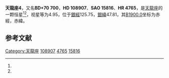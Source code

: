 {{Starbox begin
| name = 天龍座4
}}
{{Starbox observe
| epoch = [[J2000.0|J2000.0]]
| constell = [[天龍座|天龍座]]<ref name=SIMBAD>{{cite web
 | url=http://simbad.u-strasbg.fr/simbad/sim-id?Ident=HR+4765
 | title=Pulsating variable Star
 | publisher=Centre de Données astronomiques de Strasbourg
 | work=SIMBAD
 | accessdate=2012-07-13
 | archive-date=2016-03-16
 | archive-url=https://web.archive.org/web/20160316082254/http://simbad.u-strasbg.fr/simbad/sim-id?Ident=HR+4765
 | dead-url=no
 }}</ref><ref name=DATA>{{cite web
 | url=http://vizier.u-strasbg.fr/viz-bin/VizieR-5?-out.add=.&-source=5050&-corr=PK=HR&-out.max=9999&HR=4765
 | title=VizieR Detailed Page
 | accessdate=2012-07-13
 | archive-date=2016-03-05
 | archive-url=https://web.archive.org/web/20160305003849/http://vizier.u-strasbg.fr/viz-bin/VizieR-5?-out.add=.&-source=5050&-corr=PK=HR&-out.max=9999&HR=4765
 | dead-url=no
 }}</ref>
| 星官 = 
| ra = {{RA|12|30|6.7}}<ref name=SIMBAD /><ref name=DATA />
| dec = {{DEC|+69|12|4}}<ref name=SIMBAD /><ref name=DATA />
| appmag_v = 4.95<ref name=SIMBAD /><ref name=DATA />
}}
{{Starbox character
| class = M3IIIa<ref name=SIMBAD /><ref name=DATA />
| b-v = 1.62<ref name=SIMBAD /><ref name=DATA />
| u-b = 1.81<ref name=SIMBAD /><ref name=DATA />
| r-i = 1.05E<ref name=SIMBAD /><ref name=DATA />
| variable = 
}}
{{Starbox astrometry
| radial_v = 1.81
| prop_mo_ra = -13
| parallax = 0.016
| p_error = 
}}
{{Starbox catalog
| names =BD+70 700，[[SAO星表|SAO]] 15816，[[HD星表|HD]] 108907，[[HR星表|HR]] 4765}}
{{Starbox reference |Simbad=HR+4765}}
{{Starbox end}}

'''天龍座4'''，又名'''BD+70 700'''，'''HD 108907'''、'''SAO 15816'''、'''HR 4765'''，是[[天龍座|天龍座]]的一颗恒星<ref name=SIMBAD /><ref name=DATA />，视星等为4.95，位于[[銀道座標系|銀經]]125.75，[[銀道座標系|銀緯]]47.81，其[[B1900.0|B1900.0]]坐标为赤經{{RA|12|25|43.8}}，赤緯{{DEC|+69|47.81|19}}。

== 参考文献 ==
{{reflist}}

{{star-stub}}

{{天龍座恒星}}
[[Category:天龍座|Category:天龍座]]
[[Category:HD和HDE天體|108907]]
[[Category:HR天體|4765]]
[[Category:SAO天體|15816]]